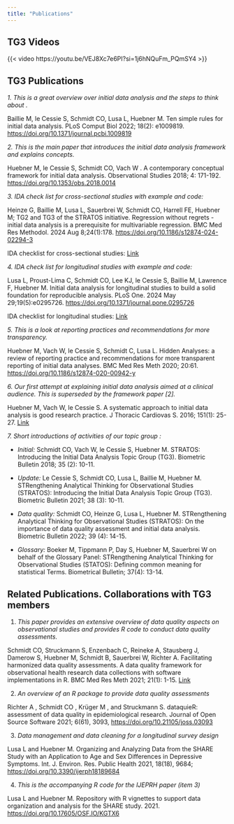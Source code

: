 ```yaml
---
title: "Publications"
---
```

## **TG3 Videos**
{{< video https://youtu.be/VEJ8Xc7e6PI?si=1j6hNQuFm_PQmSY4 >}}

## **TG3 Publications**

*1. This is a great overview over initial data analysis and the steps to think about .*

Baillie M, le Cessie S, Schmidt CO, Lusa L, Huebner M. Ten simple rules for initial data analysis. PLoS Comput Biol 2022; 18(2): e1009819. <https://doi.org/10.1371/journal.pcbi.1009819>

*2. This is the main paper that introduces the initial data analysis framework and explains concepts.*

Huebner M, le Cessie S, Schmidt CO, Vach W . A contemporary conceptual framework for initial data analysis. Observational Studies 2018; 4: 171-192. <https://doi.org/10.1353/obs.2018.0014>

*3. IDA check list for cross-sectional studies with example and code:*

Heinze G, Baillie M, Lusa L, Sauerbrei W, Schmidt CO, Harrell FE, Huebner M; TG2 and TG3 of the STRATOS initiative. Regression without regrets -initial data analysis is a prerequisite for multivariable regression. BMC Med Res Methodol. 2024 Aug 8;24(1):178. <https://doi.org/10.1186/s12874-024-02294-3>

IDA checklist for cross-sectional studies: [Link](assets/IDAchecklist_cross.pdf)

*4. IDA check list for longitudinal studies with example and code:*

Lusa L, Proust-Lima C, Schmidt CO, Lee KJ, le Cessie S, Baillie M, Lawrence F, Huebner M. Initial data analysis for longitudinal studies to build a solid foundation for reproducible analysis. PLoS One. 2024 May 29;19(5):e0295726. <https://doi.org/10.1371/journal.pone.0295726>

IDA checklist for longitudinal studies: [Link](https://stratosida.github.io/assets/IDAchecklist_long.pdf)

*5. This is a look at reporting practices and recommendations for more transparency.*

Huebner M, Vach W, le Cessie S, Schmidt C, Lusa L. Hidden Analyses: a review of reporting practice and recommendations for more transparent reporting of initial data analyses. BMC Med Res Meth 2020; 20:61. <https://doi.org/10.1186/s12874-020-00942-y>

*6. Our first attempt at explaining initial data analysis aimed at a clinical audience. This is superseded by the framework paper \[2\].*

Huebner M, Vach W, le Cessie S. A systematic approach to initial data analysis is good research practice. J Thoracic Cardiovas S. 2016; 151(1): 25-27. [Link](https://www.google.com/url?q=https%3A%2F%2Fwww.jtcvs.org%2Farticle%2FS0022-5223%2815%2901794-8%2Fpdf&sa=D&sntz=1&usg=AOvVaw1nfle1UGmUgJMRaITfCUEU)

*7. Short introductions of activities of our topic group :*

-   *Initial:* Schmidt CO, Vach W, le Cessie S, Huebner M. STRATOS: Introducing the Initial Data Analysis Topic Group (TG3). Biometric Bulletin 2018; 35 (2): 10-11.

-   *Update:* Le Cessie S, Schmidt CO, Lusa L, Baillie M, Huebner M. STRengthening Analytical Thinking for Observational Studies (STRATOS): Introducing the Initial Data Analysis Topic Group (TG3). Biometric Bulletin 2021; 38 (3): 10-11.

-   *Data quality:* Schmidt CO, Heinze G, Lusa L, Huebner M. STRengthening Analytical Thinking for Observational Studies (STRATOS): On the importance of data quality assessment and initial data analysis. Biometric Bulletin 2022; 39 (4): 14-15.

-   *Glossary:* Boeker M, Tippmann P, Day S, Huebner M, Sauerbrei W on behalf of the Glossary Panel: STRengthening Analytical Thinking for Observational Studies (STATOS): Defining common meaning for statistical Terms. Biometrical Bulletin; 37(4): 13-14.  


## **Related Publications. Collaborations with TG3 members**

1.  *This paper provides an extensive overview of data quality aspects on observational studies and provides R code to conduct data quality assessments.*

Schmidt CO, Struckmann S, Enzenbach C, Reineke A, Stausberg J, Damerow S, Huebner M, Schmidt B, Sauerbrei W, Richter A. Facilitating harmonized data quality assessments. A data quality framework for observational health research data collections with software implementations in R. BMC Med Res Meth 2021; 21(1): 1-15. [Link](https://bmcmedresmethodol.biomedcentral.com/articles/10.1186/s12874-021-01252-7)

2.  *An overview of an R package to provide data quality assessments*

Richter A , Schmidt CO , Krüger M , and Struckmann S. dataquieR: assessment of data quality in epidemiological research. Journal of Open Source Software 2021; 6(61), 3093, <https://doi.org/10.21105/joss.03093>

3.  *Data management and data cleaning for a longitudinal survey design*

Lusa L and Huebner M. Organizing and Analyzing Data from the SHARE Study with an Application to Age and Sex Differences in Depressive Symptoms. Int. J. Environ. Res. Public Health 2021, 18(18), 9684; <https://doi.org/10.3390/ijerph18189684>

4.  *This is the accompanying R code for the IJEPRH paper (item 3)*

Lusa L and Huebner M. Repository with R vignettes to support data organization and analysis for the SHARE study. 2021. <https://doi.org/10.17605/OSF.IO/KGTX6>
